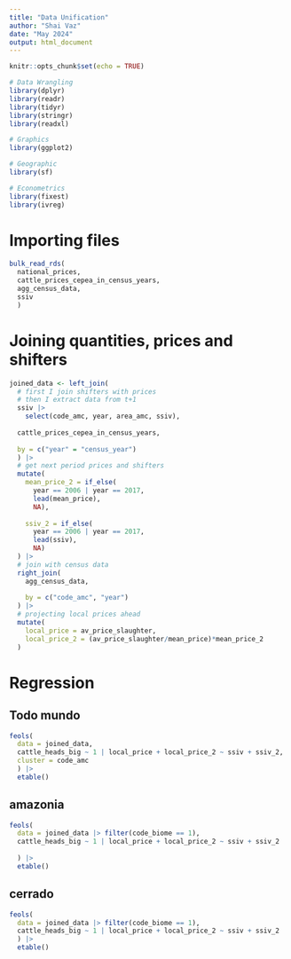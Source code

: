 ```yaml
---
title: "Data Unification"
author: "Shai Vaz"
date: "May 2024"
output: html_document
---
```


```r
knitr::opts_chunk$set(echo = TRUE)
```

```r
# Data Wrangling
library(dplyr)
library(readr)
library(tidyr)
library(stringr)
library(readxl)

# Graphics
library(ggplot2)

# Geographic
library(sf)

# Econometrics
library(fixest)
library(ivreg)
```

# Importing files

```r
bulk_read_rds(
  national_prices,
  cattle_prices_cepea_in_census_years,
  agg_census_data,
  ssiv
  )
```

# Joining quantities, prices and shifters

```r
joined_data <- left_join(
  # first I join shifters with prices
  # then I extract data from t+1
  ssiv |> 
    select(code_amc, year, area_amc, ssiv),
  
  cattle_prices_cepea_in_census_years,
  
  by = c("year" = "census_year")
  ) |> 
  # get next period prices and shifters
  mutate(
    mean_price_2 = if_else(
      year == 2006 | year == 2017,
      lead(mean_price),
      NA),
    
    ssiv_2 = if_else(
      year == 2006 | year == 2017,
      lead(ssiv),
      NA)
  ) |>
  # join with census data
  right_join(
    agg_census_data,
    
    by = c("code_amc", "year")
  ) |> 
  # projecting local prices ahead 
  mutate(
    local_price = av_price_slaughter,
    local_price_2 = (av_price_slaughter/mean_price)*mean_price_2
  )
```

# Regression

## Todo mundo

```r
feols(
  data = joined_data,
  cattle_heads_big ~ 1 | local_price + local_price_2 ~ ssiv + ssiv_2,
  cluster = code_amc
  ) |> 
  etable()
```

## amazonia

```r
feols(
  data = joined_data |> filter(code_biome == 1),
  cattle_heads_big ~ 1 | local_price + local_price_2 ~ ssiv + ssiv_2
  
  ) |> 
  etable()
```

## cerrado

```r
feols(
  data = joined_data |> filter(code_biome == 1),
  cattle_heads_big ~ 1 | local_price + local_price_2 ~ ssiv + ssiv_2
  ) |> 
  etable()
```
